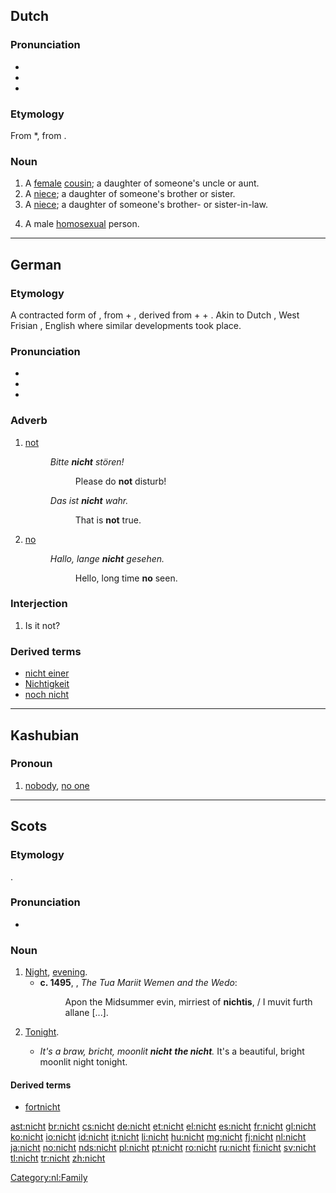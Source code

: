 ==Dutch==

===Pronunciation===
* {{rhymes|ɪxt|lang=nl}}
* {{IPA|[nɪxt]|lang=nl}}
* {{audio|Nl-nicht.ogg|audio}}

===Etymology===
From {{etyl|odt|nl}} *{{term||nift|lang=odt}}, from {{proto|Germanic|niftiz|lang=nl}}.

===Noun===
{{nl-noun|f|nichten|nichtje}}

# A [[female]] [[cousin]]; a daughter of someone's uncle or aunt.
# A [[niece]]; a daughter of someone's brother or sister.
# A [[niece]]; a daughter of someone's brother- or sister-in-law.
# {{derogatory|lang=nl}} A male [[homosexual]] person.

[[Category:nl:Family]]

----

==German==

===Etymology===
A contracted form of {{etyl|goh|de}} {{term|niowiht|lang=goh}}, from {{term|nio||never|lang=goh}} + {{term|wiht||being, creature|lang=goh}}, derived from {{proto|Germanic|ne|not|lang=de}} + {{proto|Germanic|aiw-|ever|lang=de|title=}} + {{proto|Germanic|wiht-|thing|lang=de|title=}}. Akin to Dutch {{term|niet}}, West Frisian {{term|net}}, English {{term|not}} where similar developments took place.

===Pronunciation===
* {{IPA|[nɪçt]|lang=de}}
* {{audio|De-nicht.ogg|audio}}
* {{rhymes|ɪçt|lang=de}}

===Adverb===
{{de-adv}}

# [[not]] 
#: ''Bitte '''nicht''' stören!''
#:: Please do '''not''' disturb!
#: ''Das ist '''nicht''' wahr.''
#:: That is '''not''' true.
# [[no]]
#: ''Hallo, lange '''nicht''' gesehen.''
#:: Hello, long time '''no''' seen.

===Interjection===
{{head|de|interjection|head=nicht?}}

# Is it not?

===Derived terms===
* [[nicht einer]]
* [[Nichtigkeit]] {{f}}
* [[noch nicht]]

----

==Kashubian==

===Pronoun===
{{head|csb|pronoun}}

# [[nobody]], [[no one]]

----

==Scots==

===Etymology===
{{etyl|ang|sco}} {{term|niht|lang=ang}}.

===Pronunciation===
* {{IPA|/nɪçt/|lang=sco}}

===Noun===
{{sco-noun}}

# [[night|Night]], [[evening]].
#* '''c. 1495''', {{w|William Dunbar}}, ''The Tua Mariit Wemen and the Wedo'':
#*: Apon the Midsummer evin, mirriest of '''nichtis''', / I muvit furth allane [...].
# {{context|definite singular}} [[tonight|Tonight]].
#* ''It's a braw, bricht, moonlit '''nicht''' '''the nicht'''.''  It's a beautiful, bright moonlit night tonight.

====Derived terms====
* [[fortnicht]]

[[ast:nicht]]
[[br:nicht]]
[[cs:nicht]]
[[de:nicht]]
[[et:nicht]]
[[el:nicht]]
[[es:nicht]]
[[fr:nicht]]
[[gl:nicht]]
[[ko:nicht]]
[[io:nicht]]
[[id:nicht]]
[[it:nicht]]
[[li:nicht]]
[[hu:nicht]]
[[mg:nicht]]
[[fj:nicht]]
[[nl:nicht]]
[[ja:nicht]]
[[no:nicht]]
[[nds:nicht]]
[[pl:nicht]]
[[pt:nicht]]
[[ro:nicht]]
[[ru:nicht]]
[[fi:nicht]]
[[sv:nicht]]
[[tl:nicht]]
[[tr:nicht]]
[[zh:nicht]]